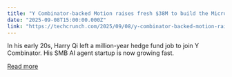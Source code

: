 ```yaml
---
title: "Y Combinator-backed Motion raises fresh $38M to build the Microsoft Office of AI agents "
date: "2025-09-08T15:00:00.000Z"
link: "https://techcrunch.com/2025/09/08/y-combinator-backed-motion-raises-fresh-38m-to-build-the-microsoft-office-of-ai-agents/"
---
```


In his early 20s, Harry Qi left a million-year hedge fund job to join Y Combinator. His SMB AI agent startup is now growing fast.

[Read more](https://techcrunch.com/2025/09/08/y-combinator-backed-motion-raises-fresh-38m-to-build-the-microsoft-office-of-ai-agents/)

